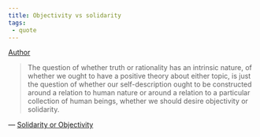```yaml
---
title: Objectivity vs solidarity
tags:
 - quote 
---
```


[Author](/docs/phil/people/Richard Rorty.html)

> The question of whether truth or rationality has an intrinsic nature, of whether we ought to have a positive theory about either topic, is just the question of whether our self-description ought to be constructed around a relation to human nature or around a relation to a particular collection of human beings, whether we should desire objectivity or solidarity.

— [Solidarity or Objectivity](/docs/phil/works/Solidarity or Objectivity.html)